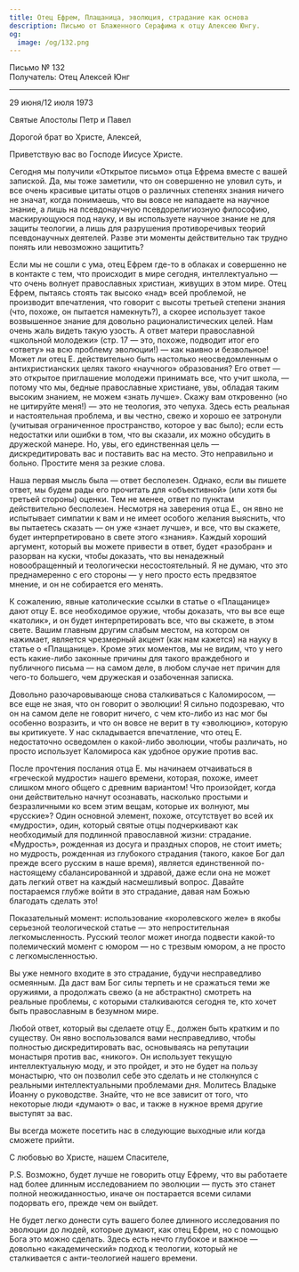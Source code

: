 ```yaml
---
title: Отец Ефрем, Плащаница, эволюция, страдание как основа
description: Письмо от Блаженного Серафима к отцу Алексею Юнгу.
og:
  image: /og/132.png
---
```


<div style={{textAlign:'right', fontFamily:'monospace'}}>Письмо № 132</div>
<div style={{textAlign:'left', fontFamily:'monospace'}}>Получатель: Отец Алексей Юнг</div>

---

29 июня/12 июля 1973

Святые Апостолы Петр и Павел

Дорогой брат во Христе, Алексей,

Приветствую вас во Господе Иисусе Христе.

Сегодня мы получили «Открытое письмо» отца Ефрема вместе с вашей запиской. Да, мы тоже заметили, что он совершенно не уловил суть, и все очень красивые цитаты отцов о различных степенях знания ничего не значат, когда понимаешь, что вы вовсе не нападаете на научное знание, а лишь на псевдонаучную псевдорелигиозную философию, маскирующуюся под науку, и вы используете научное знание не для защиты теологии, а лишь для разрушения противоречивых теорий псевдонаучных деятелей. Разве эти моменты действительно так трудно понять или невозможно защитить?

Если мы не сошли с ума, отец Ефрем где-то в облаках и совершенно не в контакте с тем, что происходит в мире сегодня, интеллектуально — что очень волнует православных христиан, живущих в этом мире. Отец Ефрем, пытаясь стоять так высоко «над» всей проблемой, не производит впечатления, что говорит с высоты третьей степени знания (что, похоже, он пытается намекнуть?), а скорее использует такое возвышенное знание для довольно рационалистических целей. Нам очень жаль видеть такую узость. А ответ матери православной «школьной молодежи» (стр. 17 — это, похоже, подводит итог его «ответу» на всю проблему эволюции!) — как наивно и безвольное! Может ли отец Е. действительно быть настолько неосведомленным о антихристианских целях такого «научного» образования? Его ответ — это открытое приглашение молодежи принимать все, что учит школа, — потому что мы, бедные православные христиане, увы, обладая таким высоким знанием, не можем «знать лучше». Скажу вам откровенно (но не цитируйте меня!) — это не теология, это чепуха. Здесь есть реальная и настоятельная проблема, и вы честно, свежо и хорошо ее затронули (учитывая ограниченное пространство, которое у вас было); если есть недостатки или ошибки в том, что вы сказали, их можно обсудить в дружеской манере. Но, увы, его единственная цель — дискредитировать вас и поставить вас на место. Это неправильно и больно. Простите меня за резкие слова.

Наша первая мысль была — ответ бесполезен. Однако, если вы пишете ответ, мы будем рады его прочитать для «объективной» (или хотя бы третьей стороны) оценки. Тем не менее, ответ по пунктам действительно бесполезен. Несмотря на заверения отца Е., он явно не испытывает симпатии к вам и не имеет особого желания выяснить, что вы пытаетесь сказать — он уже «знает лучше», и все, что вы скажете, будет интерпретировано в свете этого «знания». Каждый хороший аргумент, который вы можете привести в ответ, будет «разобран» и разорван на куски, чтобы доказать, что вы ненадежный новообращенный и теологически несостоятельный. Я не думаю, что это преднамеренно с его стороны — у него просто есть предвзятое мнение, и он не собирается его менять.

К сожалению, явные католические ссылки в статье о «Плащанице» дают отцу Е. все необходимое оружие, чтобы доказать, что вы все еще «католик», и он будет интерпретировать все, что вы скажете, в этом свете. Вашим главным другим слабым местом, на котором он нажимает, является чрезмерный акцент (как нам кажется) на науку в статье о «Плащанице». Кроме этих моментов, мы не видим, что у него есть какие-либо законные причины для такого враждебного и публичного письма — на самом деле, в любом случае нет причин для чего-то большего, чем дружеская и озабоченная записка.

Довольно разочаровывающе снова сталкиваться с Каломиросом, — все еще не зная, что он говорит о эволюции! Я сильно подозреваю, что он на самом деле не говорит ничего, с чем кто-либо из нас мог бы особенно возразить, и что он вовсе не верит в ту «эволюцию», которую вы критикуете. У нас складывается впечатление, что отец Е. недостаточно осведомлен о какой-либо эволюции, чтобы различать, но просто использует Каломироса как удобное оружие против вас.

После прочтения послания отца Е. мы начинаем отчаиваться в «греческой мудрости» нашего времени, которая, похоже, имеет слишком много общего с древним вариантом! Что произойдет, когда они действительно начнут осознавать, насколько простыми и безразличными ко всем этим вещам, которые их волнуют, мы «русские»? Один основной элемент, похоже, отсутствует во всей их «мудрости», один, который святые отцы подчеркивают как необходимый для подлинной православной жизни: страдание. «Мудрость», рожденная из досуга и праздных споров, не стоит иметь; но мудрость, рожденная из глубокого страдания (такого, какое Бог дал прежде всего русским в наше время), является единственной по-настоящему сбалансированной и здравой, даже если она не может дать легкий ответ на каждый насмешливый вопрос. Давайте постараемся глубже войти в это страдание, давая нам Божью благодать сделать это!

Показательный момент: использование «королевского желе» в якобы серьезной теологической статье — это непростительная легкомысленность. Русский теолог может иногда подвести какой-то полемический момент с юмором — но с трезвым юмором, а не просто с легкомысленностью.

Вы уже немного входите в это страдание, будучи несправедливо осмеянным. Да даст вам Бог силы терпеть и не сражаться теми же оружиями, а продолжать свежо (а не абстрактно) смотреть на реальные проблемы, с которыми сталкиваются сегодня те, кто хочет быть православным в безумном мире.

Любой ответ, который вы сделаете отцу Е., должен быть кратким и по существу. Он явно воспользовался вами несправедливо, чтобы полностью дискредитировать вас, основываясь на репутации монастыря против вас, «никого». Он использует текущую интеллектуальную моду, и это пройдет, и это не будет на пользу монастырю, что он позволил себе это сделать и не столкнулся с реальными интеллектуальными проблемами дня. Молитесь Владыке Иоанну о руководстве. Знайте, что не все зависит от того, что некоторые люди «думают» о вас, и также в нужное время другие выступят за вас.

Вы всегда можете посетить нас в следующие выходные или когда сможете прийти.

С любовью во Христе, нашем Спасителе,

P.S. Возможно, будет лучше не говорить отцу Ефрему, что вы работаете над более длинным исследованием по эволюции — пусть это станет полной неожиданностью, иначе он постарается всеми силами подорвать его, прежде чем он выйдет.

Не будет легко донести суть вашего более длинного исследования по эволюции до людей, которые думают, как отец Ефрем, но с помощью Бога это можно сделать. Здесь есть нечто глубокое и важное — довольно «академический» подход к теологии, который не сталкивается с анти-теологией нашего времени.